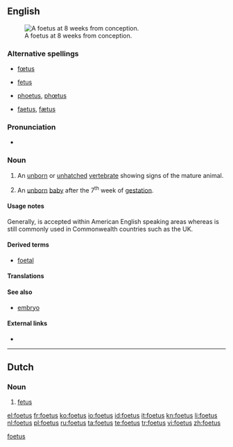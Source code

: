 <!--subst: of [[Template:sync]]-->
<!--If you edit this entry, please also edit [[fetus]] to ensure these two entries remain synchronized.-->[[Category:Synchronized entries|foetus]]
{{also|fetus}}
==English==
[[File:10 weeks pregnant.png|thumb|A foetus at 8<!--sic, see Commons--> weeks from conception.]]
===Alternative spellings===
* {{qualifier|British}} [[fœtus]]
* {{qualifier|chiefly Canadian and US}} [[fetus]]
* {{qualifier|archaic}} [[phoetus]], [[phœtus]]
* {{qualifier|obsolete}} [[faetus]], [[fætus]]

===Pronunciation===
* {{IPA|/'fi:təs/}}

===Noun===
{{en-noun|es|pl2=foeti}} {{chiefly|British}}

# {{embryology}} An [[unborn]] or [[unhatched]] [[vertebrate]] showing signs of the mature animal.
# {{embryology}} An [[unborn]] [[baby]] after the 7<sup>th</sup> week of [[gestation]].

====Usage notes====
Generally, {{term|fetus}} is accepted within American English speaking areas whereas {{term|foetus}} is still commonly used in Commonwealth countries such as the UK.

====Derived terms====
* [[foetal]]

====Translations====
{{trans-see|fetus}}

====See also====
* [[embryo]]
====External links====
* {{pedia}}
<!--If you edit this page, please also edit "fetus" to ensure that the pages remain synchronised-->

{{rfc-auto}}

----

==Dutch==

===Noun===
{{infl|nl|noun|g=n|g2=m}}

# [[fetus]]

[[el:foetus]]
[[fr:foetus]]
[[ko:foetus]]
[[io:foetus]]
[[id:foetus]]
[[it:foetus]]
[[kn:foetus]]
[[li:foetus]]
[[nl:foetus]]
[[pl:foetus]]
[[ru:foetus]]
[[ta:foetus]]
[[te:foetus]]
[[tr:foetus]]
[[vi:foetus]]
[[zh:foetus]]